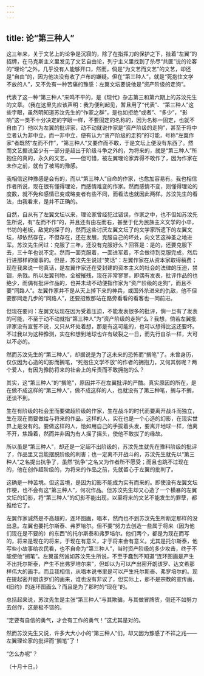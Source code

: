 ```yaml
---
---
---
```

title: 论“第三种人”
---



这三年来，关于文艺上的论争是沉寂的，除了在指挥刀的保护之下，挂着“左翼”的招牌，在马克斯主义里发见了文艺自由论，列宁主义里找到了杀尽“共匪”说的论客的“理论”之外，几乎没有人能够开口，然而，倘是“为文艺而文艺”的文艺，却还是“自由”的，因为他决没有收了卢布的嫌疑。但在“第三种人”，就是“死抱住文学不放的人”，又不免有一种苦痛的豫感：左翼文坛要说他是“资产阶级的走狗”。

代表了这一种“第三种人”来鸣不平的，是《现代》杂志第三和第六期上的苏汶先生的文章。（我在这里先应该声明：我为便利起见，暂且用了“代表”、“第三种人”这些字眼，虽然明知道苏汶先生的“作家之群”，是也如拒绝“或者”、“多少”，“影响”这一类不十分决定的字眼一样，不要固定的名称的，因为名称一固定，也就不自由了）他以为左翼的批评家，动不动就说作家是“资产阶级的走狗”，甚至于将中立者认为非中立，而一非中立，便有认为“资产阶级的走狗”的可能，号称“左翼作家”者既然“左而不作”，“第三种人”又要作而不敢，于是文坛上便没有东西了。然而文艺据说至少有一部分是超出于阶级斗争之外的，为将来的，就是“第三种人”所抱住的真的，永久的文艺。——但可惜，被左翼理论家弄得不敢作了，因为作家在未作之前，就有了被骂的豫感。

我相信这种豫感是会有的，而以“第三种人”自命的作家，也愈加容易有。我也相信作者所说，现在很有懂得理论，而感情难变的作家。然而感情不变，则懂得理论的度数，就不免和感情已变或略变者有些不同，而看法也就因此两样。苏汶先生的看法，由我看来，是并不正确的。

自然，自从有了左翼文坛以来，理论家曾经犯过错误，作家之中，也不但如苏汶先生所说，有“左而不作”的，并且还有由左而右，甚至于化为民族主义文学的小卒，书坊的老板，敌党的探子的，然而这些讨厌左翼文坛了的文学家所遗下的左翼文坛，却依然存在，不但存在，还在发展，克服自己的坏处，向文艺这神圣之地进军。苏汶先生问过：克服了三年，还没有克服好么？回答是：是的，还要克服下去，三十年也说不定。然而一面克服着，一面进军着，不会做待到克服完成，然后行进那样的傻事的。但是，苏汶先生说过“笑话”：左翼作家在从资本家取得稿费；现在我来说一句真话，是左翼作家还在受封建的资本主义的社会的法律的压迫，禁锢，杀戮。所以左翼刊物，全被摧残，现在非常寥寥，即偶有发表，批评作品的也绝少，而偶有批评作品的，也并未动不动便指作家为“资产阶级的走狗”，而且不要“同路人”。左翼作家并不是从天上掉下来的神兵，或国外杀进来的仇敌，他不但要那同走几步的“同路人”，还要招致那站在路旁看看的看客也一同前进。

但现在要问：左翼文坛现在因为受着压迫，不能发表很多的批评，倘一旦有了发表的可能，不至于动不动就指“第三种人”为“资产阶级的走狗”么？我想，倘若左翼批评家没有宣誓不说，又只从坏处着想，那是有这可能的，也可以想得比这还要坏。不过我以为这种豫测，实在和想到地球也许有破裂之一日，而先行自杀一样，大可以不必的。

然而苏汶先生的“第三种人”，却据说是为了这未来的恐怖而“搁笔”了。未曾身历，仅仅因为心造的幻影而搁笔，“死抱住文学不放”的作者的拥抱力，又何其弱呢？两个爱人，有因为豫防将来的社会上的斥责而不敢拥抱的么？

其实，这“第三种人”的“搁笔”，原因并不在左翼批评的严酷。真实原因的所在，是在做不成这样的“第三种人”，做不成这样的人，也就没有了第三种笔，搁与不搁，还谈不到。

生在有阶级的社会里而要做超阶级的作家，生在战斗的时代而要离开战斗而独立，生在现在而要做给与将来的作品，这样的人，实在也是一个心造的幻影，在现实世界上是没有的。要做这样的人，恰如用自己的手拔着头发，要离开地球一样，他离不开，焦躁着，然而并非因为有人摇了摇头，使他不敢拔了的缘故。

所以虽是“第三种人”，却还是一定超不出阶级的，苏汶先生就先在豫料阶级的批评了，作品里又岂能摆脱阶级的利害；也一定离不开战斗的，苏汶先生就先以“第三种人”之名提出抗争了，虽然“抗争”之名又为作者所不愿受；而且也跳不过现在的，他在创作超阶级的，为将来的作品之前，先就留心于左翼的批判了。

这确是一种苦境。但这苦境，是因为幻影不能成为实有而来的。即使没有左翼文坛作梗，也不会有这“第三种人”，何况作品。但苏汶先生却又心造了一个横暴的左翼文坛的幻影，将“第三种人”的幻影不能出现，以至将来的文艺不能发生的罪孽，都推给它了。

左翼作家诚然是不高超的，连环图画，唱本，然而也不到苏汶先生所断定那样的没出息。左翼也要托尔斯泰、弗罗培尔。但不要“努力去创造一些属于将来（因为他们现在是不要的）的东西”的托尔斯泰和弗罗培尔。他们两个，都是为现在而写的，将来是现在的将来，于现在有意义，才于将来会有意义。尤其是托尔斯泰，他写些小故事给农民看，也不自命为“第三种人”，当时资产阶级的多少攻击，终于不能使他“搁笔”。左翼虽然诚如苏汶先生所说，不至于蠢到不知道“连环图画是产生不出托尔斯泰，产生不出弗罗培尔来”，但却以为可以产出密开朗该罗、达文希那样伟大的画手。而且我相信，从唱本说书里是可以产生托尔斯泰、弗罗培尔的。现在提起密开朗该罗们的画来，谁也没有非议了，但实际上，那不是宗教的宣传画，《旧约》的连环图画么？而且是为了那时的“现在”的。

总括起来说，苏汶先生是主张“第三种人”与其欺骗，与其做冒牌货，倒还不如努力去创作，这是极不错的。

“定要有自信的勇气，才会有工作的勇气！”这尤其是对的。

然而苏汶先生又说，许多大大小小的“第三种人”们，却又因为豫感了不祥之兆——左翼理论家的批评而“搁笔”了！

“怎么办呢”？

（十月十日。）
